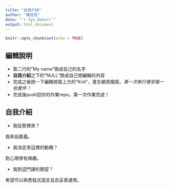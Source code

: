 ```yaml
---
title: "自我介紹"
author: "蕭佳慈"
date: "`r Sys.Date()`"
output: html_document
---
```


```r
knitr::opts_chunk$set(echo = TRUE)
```

## 編輯說明

- 第二行的"My name"換成自己的名字
- **自我介紹**之下的"NULL"換成自己想編輯的內容
- 完成之後按一下編輯視窗上方的"Knit"，產生網頁檔案。*第一次執行會安裝一些套件！*
- 完成後push回你的作業repo。第一次作業完成！

## 自我介紹

- 我從那裡來？ 

我來自嘉義。

- 我決定來這裡的動機？

對心理學有興趣。

- 我對這門課的期望？

希望可以熟悉程式語言並且妥善運用。
